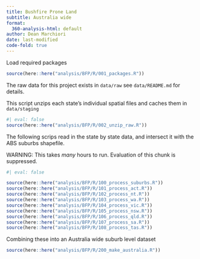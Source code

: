 ```yaml
---
title: Bushfire Prone Land
subtitle: Australia wide
format:
  360-analysis-html: default
author: Dean Marchiori
date: last-modified
code-fold: true
---
```


Load required packages
```r
source(here::here("analysis/BFP/R/001_packages.R"))
```

The raw data for this project exists in `data/raw` see `data/README.md` for details.  

This script unzips each state's individual spatial files and caches them in `data/staging`
```r
#| eval: false
source(here::here("analysis/BFP/R/002_unzip_raw.R"))
```

The following scrips read in the state by state data, and intersect it with the ABS suburbs shapefile. 

WARNING: This takes *many* hours to run. Evaluation of this chunk is suppressed. 

```r
#| eval: false

source(here::here("analysis/BFP/R/100_process_suburbs.R"))
source(here::here("analysis/BFP/R/101_process_act.R"))
source(here::here("analysis/BFP/R/102_process_nt.R"))
source(here::here("analysis/BFP/R/103_process_wa.R"))
source(here::here("analysis/BFP/R/104_process_vic.R"))
source(here::here("analysis/BFP/R/105_process_nsw.R"))
source(here::here("analysis/BFP/R/106_process_qld.R"))
source(here::here("analysis/BFP/R/107_process_sa.R"))
source(here::here("analysis/BFP/R/108_process_tas.R"))

```

Combining these into an Australia wide suburb level dataset

```r
source(here::here("analysis/BFP/R/200_make_australia.R"))
```